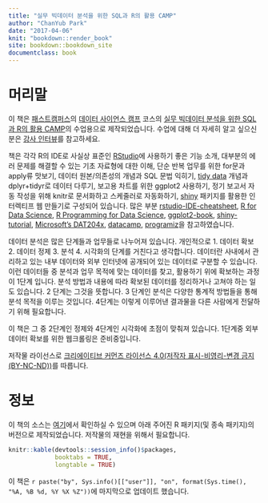 ```yaml
---
title: "실무 빅데이터 분석을 위한 SQL과 R의 활용 CAMP"
author: "ChanYub Park"
date: "2017-04-06"
knit: "bookdown::render_book"
site: bookdown::bookdown_site
documentclass: book
---
```

# 머리말 {-}

 이 책은 [패스트캠퍼스][1]의 [데이터 사이언스 캠프][2] 코스의 [실무 빅데이터 분석을 위한 SQL과 R의 활용 CAMP][3]의 수업용으로 제작되었습니다. 수업에 대해 더 자세히 알고 싶으신 분은 [강사 인터뷰][4]를 참고하세요. 
 
 책은 각각 R의 IDE로 사실상 표준인 [RStudio][5]에 사용하기 좋은 기능 소개, 대부분의 에러 문제를 해결할 수 있는 기초 자료형에 대한 이해, 단순 반복 업무를 위한 for문과 apply류 맛보기, 데이터 원본/의존성의 개념과 SQL 문법 익히기, [tidy data][6] 개념과 dplyr+tidyr로 데이터 다루기, 보고용 차트를 위한 ggplot2 사용하기, 정기 보고서 자동 작성을 위해 knitr로 문서화하고 스케줄러로 자동화하기, [shiny][7] 패키지를 활용한 인터렉티프 웹 만들기로 구성되어 있습니다. 많은 부분 [rstudio-IDE-cheatsheet][13], [R for Data Science][9], [R Programming for Data Science][10], [ggplot2-book][11], [shiny-tutorial][12], [Microsoft's DAT204x][14], [datacamp][15], [programiz][16]을 참고하였습니다.
 
 데이터 분석은 많은 단계들과 업무들로 나누어져 있습니다. 개인적으로 1. 데이터 확보 2. 데이터 정제 3. 분석 4. 시각화의 단계를 거친다고 생각합니다. 데이터란 사내에서 관리하고 있는 내부 데이터와 외부 인터넷에 공개되어 있는 데이터로 구분할 수 있습니다. 이런 데이터들 중 분석과 업무 목적에 맞는 데이터를 찾고, 활용하기 위에 확보하는 과정이 1단계 입니다. 분석 방법과 내용에 따라 확보된 데이터를 정리하거나 고쳐야 하는 일도 있습니다. 2 단계는 그것을 뜻합니다. 3 단계인 분석은 다양한 통계적 방법들을 통해 분석 목적을 이루는 것입니다. 4단계는 이렇게 이루어낸 결과물을 다른 사람에게 전달하기 위해 필요합니다. 
 
 이 책은 그 중 2단계인 정제와 4단계인 시각화에 초점이 맞춰져 있습니다. 1단계중 외부 데이터 확보를 위한 웹크롤링은 준비중입니다. 

 저작물 라이선스로 [크리에이티브 커먼즈 라이선스 4.0(저작자 표시-비영리-변경 금지(BY-NC-ND))][8]를 따릅니다.

# 정보 {-}

 이 책의 소스는 [여기][17]에서 확인하실 수 있으며 아래 주어진 R 패키지(및 종속 패키지)의 버전으로 제작되었습니다. 저작물의 재현을 위해서 필요합니다.

```r
knitr::kable(devtools::session_info()$packages, 
             booktabs = TRUE,
             longtable = TRUE)
```

 이 책은 `r paste("by", Sys.info()[["user"]], "on", format(Sys.time(), "%A, %B %d, %Y %X %Z"))`에 마지막으로 업데이트 했습니다.


[1]: http://www.fastcampus.co.kr
[2]: http://www.fastcampus.co.kr/category_data_camp/
[3]: http://www.fastcampus.co.kr/data_camp_dabrp/
[4]: http://www.fastcampus.co.kr/data_camp_dabrp_instructor_1/
[5]: http://www.rstudio.org/
[6]: http://vita.had.co.nz/papers/tidy-data.pdf
[7]: https://shiny.rstudio.com/
[8]: https://creativecommons.org/licenses/by-nc-nd/4.0/
[9]: http://r4ds.had.co.nz/
[10]: https://bookdown.org/rdpeng/rprogdatascience/
[11]: http://had.co.nz/ggplot2/
[12]: https://shiny.rstudio.com/tutorial/
[13]: https://www.rstudio.com/wp-content/uploads/2016/01/rstudio-IDE-cheatsheet.pdf
[14]: https://courses.edx.org/courses/course-v1:Microsoft+DAT204x+1T2017/info
[15]: https://www.datacamp.com/community/tutorials/
[16]: https://www.programiz.com/r-programming/
[17]: https://github.com/mrchypark/data_camp_dabrp